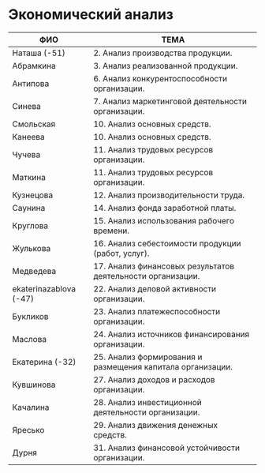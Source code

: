 # Экономический анализ 

| ФИО         |                        ТЕМА                            |
| ----------- | ------------------------------------------------------ |
| Наташа (-51) | 2. Анализ производства продукции. |
| Абрамкина | 3. Анализ реализованной продукции. |
| Антипова  | 6. Анализ конкурентоспособности организации. |
| Cинева      | 7. Анализ маркетинговой деятельности организации. |
| Смольская      | 10. Анализ основных средств. |
| Канеева      | 10. Анализ основных средств. |
| Чучева      | 11. Анализ трудовых ресурсов организации. |
| Маткина      | 11. Анализ трудовых ресурсов организации. |
| Кузнецова      | 12. Анализ производительности труда. |
| Саунина  | 14. Анализ фонда заработной платы.|
| Круглова    | 15. Анализ использования рабочего времени. |
| Жулькова  | 16. Анализ себестоимости продукции (работ, услуг). |
| Медведева  | 17. Анализ финансовых результатов деятельности организации. |
| ekaterinazablova (-47)  | 22. Анализ деловой активности организации. |
| Букликов | 23. Анализ платежеспособности организации. |
| Маслова     | 24. Анализ источников финансирования организации. |
| Екатерина (-32) | 25. Анализ формирования и размещения капитала организации.|
| Кувшинова   | 27. Анализ доходов и расходов организации. |
| Качалина   | 28. Анализ инвестиционной деятельности организации. |
| Яресько   | 29. Анализ движения денежных средств. |
| Дурня   | 31. Анализ финансовой устойчивости организации. |


